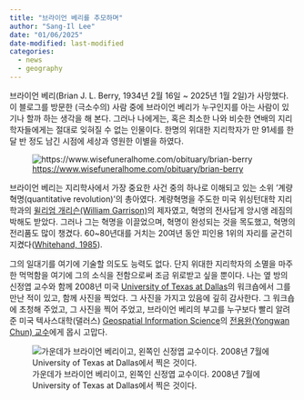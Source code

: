 ```yaml
---
title: "브라이언 베리를 추모하며"
author: "Sang-Il Lee"
date: "01/06/2025"
date-modified: last-modified
categories:
  - news
  - geography
---
```


브라이언 베리(Brian J. L. Berry, 1934년 2월 16일 \~ 2025년 1월 2일)가 사망했다. 이 블로그를 방문한 (극소수의) 사람 중에 브라이언 베리가 누구인지를 아는 사람이 있기나 할까 하는 생각을 해 본다. 그러나 나에게는, 혹은 최소한 나와 비슷한 연배의 지리학자들에게는 절대로 잊혀질 수 없는 인물이다. 한명의 위대한 지리학자가 만 91세를 한달 반 정도 남긴 시점에 세상과 영원한 이별을 하였다.

![<https://www.wisefuneralhome.com/obituary/brian-berry>](images/9179132.jpg)

브라이언 베리는 지리학사에서 가장 중요한 사건 중의 하나로 이해되고 있는 소위 '계량혁명(quantitative revolution)'의 총아였다. 계량혁명을 주도한 미국 위싱턴대학 지리학과의 [윌리엄 개리슨(William Garrison)](https://www.aag.org/memorial/william-l-garrison/)의 제자였고, 혁명의 전사답게 앙시앵 레짐의 박해도 받았다. 그러나 그는 혁명을 이끌었으며, 혁명이 완성되는 것을 목도했고, 혁명의 전리품도 많이 챙겼다. 60\~80년대를 거치는 20여년 동안 피인용 1위의 자리를 굳건히 지켰다([Whitehand, 1985](https://www.jstor.org/stable/621825?seq=1)).

그의 일대기를 여기에 기술할 의도도 능력도 없다. 단지 위대한 지리학자의 소멸을 마주한 먹먹함을 여기에 그의 소식을 전함으로써 조금 위로받고 싶을 뿐이다. 나는 옆 방의 신정엽 교수와 함께 2008년 미국 [University of Texas at Dallas](https://www.utdallas.edu/)의 워크숍에서 그를 만난 적이 있고, 함께 사진을 찍었다. 그 사진을 가지고 있음에 깊히 감사한다. 그 워크숍에 초청해 주었고, 그 사진을 찍어 주었고, 브라이언 베리의 부고를 누구보다 빨리 알려준 미국 텍사스대학(댈러스) [Geospatial Information Science](https://profiles.utdallas.edu/browse?search=Geospatial%20Information%20Science)의 [전용완(Yongwan Chun) 교수](https://profiles.utdallas.edu/ywchun)에게 몹시 고맙다.

![가운데가 브라이언 베리이고, 왼쪽인 신정엽 교수이다. 2008년 7월에 University of Texas at Dallas에서 찍은 것이다.](images/PICT0139.JPG)

